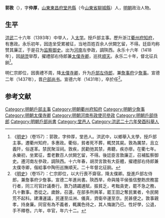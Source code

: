 '''郭敦'''（{{bd|1370年||1431年|catIdx=}}），字'''仲厚'''，[[山東|山東]][[東昌府|東昌府]][[堂邑縣|堂邑縣]]（今[[山東省|山東省]][[聊城縣|聊城縣]]）人，[[明朝|明朝]]政治人物。

==生平==
[[洪武|洪武]]二十六年（1393年）中举人，入[[太学|太学]]。授戶部主事。歷升浙江[[衢州府|衢州府]][[知府|知府]]，有惠政。永乐初年，因连坐受累被征，当地百姓百余人伏闕乞留，不得。廷臣均称赞其廉正，于是召为[[监察御史|监察御史]]。出为[[河南|河南]]左參政，調陝西。永乐十六年（1418年），因[[胡濙|胡濙]]举荐，擢禮部右侍郎兼[[太僕寺卿|太僕寺卿]]，巡抚[[顺天府|顺天]]。永乐二十年，督北征兵餉<ref>《[[明史|明史]]》（卷157）：郭敦，字仲厚，堂邑人。洪武中，以鄉舉入太學，授戶部主事。遷衢州知府，多惠政。衢俗，貧者死不葬，輒焚其屍。敦為厲禁，且立義阡，俗遂革。禁民聚淫祠。敦疾，民勸弛其禁，弗聽，疾亦瘳。在衢七年。永樂初，坐累征，耆老數百人伏闕乞留，不得。後廷臣言敦廉正，召補監察御史。遷河南左參政，調陝西。十六年春，胡濙言敦有大臣體，擢禮部右侍郎兼太僕寺卿，偕給事中陶衎巡撫順天。二十年督北征餉。</ref>。

明仁宗即位，因喪禮不周，降[[太僕寺卿|太僕寺卿]]，升为[[戶部左侍郎|戶部左侍郎]]，兼[[詹事府|詹事府]]少[[詹事|詹事]]。宣德二年（1437年），晋[[户部尚书|户部尚书]]。宣德六年（1431年），卒於任<ref>《[[明史|明史]]》（卷157）：仁宗即位，以大行喪不齋宿，降太僕卿。旋進戶部左侍郎，兼詹事府少詹事。宣德二年進尚書。陝西旱，命與隆平侯張信整飭庶務當行者，同三司官計議奏行。敦乃請蠲逋賦，振貧乏，考黜貪吏，罷不急之務，凡十數事。悉從之。歲餘，召還。在部多所興革，罷王田之奪民業者，令民開荒不起科。建漕運議，民運至瓜洲、儀真，資衛卒運至京。民甚便之。敦事親孝，持身廉。同官有為不義者，輒厲色待之，其人悔謝乃已。性好學，公退，手不釋卷。六年，卒官，年六十二。</ref>。

==参考文献==
{{wikisource|明史/卷157}}
{{Reflist}}

{{規範控制}}

{{DEFAULTSORT:Guo郭}}
[[Category:明朝戶部主事|Category:明朝戶部主事]]
[[Category:明朝衢州府知府|Category:明朝衢州府知府]]
[[Category:明朝少詹事|Category:明朝少詹事]]
[[Category:明朝太僕寺卿|Category:明朝太僕寺卿]]
[[Category:明朝河南布政使司參政|Category:明朝河南布政使司參政]]
[[Category:明朝戶部侍郎|Category:明朝戶部侍郎]]
[[Category:明朝戶部尚書|Category:明朝戶部尚書]]
[[Category:堂邑人|Category:堂邑人]]
[[Category:洪武二十六年癸酉科舉人|Category:洪武二十六年癸酉科舉人]]
